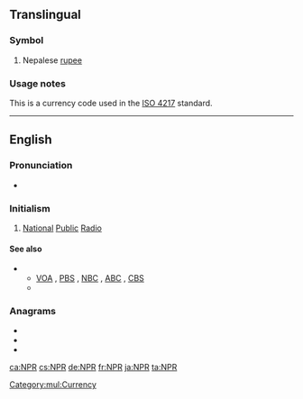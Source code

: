 {{also|npr.}}
==Translingual==
{{wikipedia}}

===Symbol===
{{head|mul|symbol}}

# Nepalese [[rupee]]

===Usage notes===
This is a currency code used in the [[w:ISO 4217|ISO 4217]] standard.

[[Category:mul:Currency]]

----

==English==

===Pronunciation===
* {{rhymes|ɑː(ɹ)|lang=en}}

===Initialism===
{{rfc-header|Initialism}}
{{head|en|initialism}}

# {{lb|en|US|radio}} [[national|National]] [[public|Public]] [[radio|Radio]]

====See also====
* {{sense|National Public Radio}}
** [[VOA]] , [[PBS]] , [[NBC]] , [[ABC]] , [[CBS]]
** {{projectlink|wikipedia|National Public Radio}}

===Anagrams===
* {{l|en|PNR}}
* {{l|en|PRN}}
* {{l|en|RPN}}

[[ca:NPR]]
[[cs:NPR]]
[[de:NPR]]
[[fr:NPR]]
[[ja:NPR]]
[[ta:NPR]]